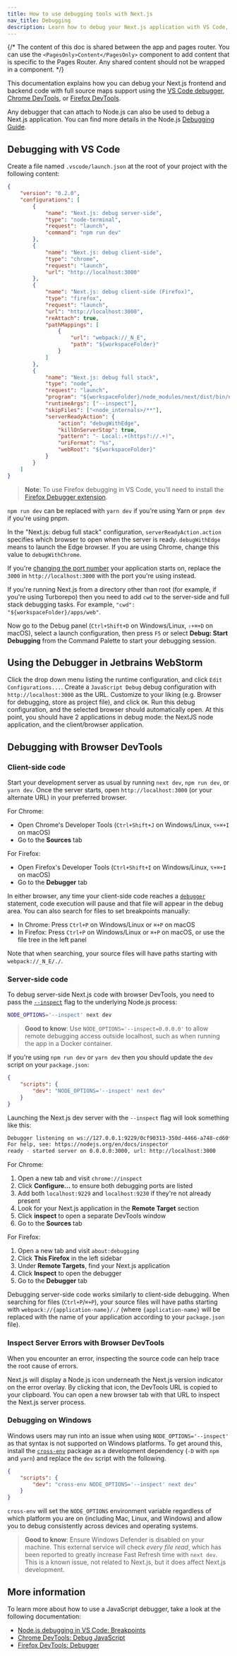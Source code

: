 ```yaml
---
title: How to use debugging tools with Next.js
nav_title: Debugging
description: Learn how to debug your Next.js application with VS Code, Chrome DevTools, or Firefox DevTools.
---
```


{/* The content of this doc is shared between the app and pages router. You can use the `<PagesOnly>Content</PagesOnly>` component to add content that is specific to the Pages Router. Any shared content should not be wrapped in a component. */}

This documentation explains how you can debug your Next.js frontend and backend code with full source maps support using the [VS Code debugger](https://code.visualstudio.com/docs/editor/debugging), [Chrome DevTools](https://developers.google.com/web/tools/chrome-devtools), or [Firefox DevTools](https://firefox-source-docs.mozilla.org/devtools-user/).

Any debugger that can attach to Node.js can also be used to debug a Next.js application. You can find more details in the Node.js [Debugging Guide](https://nodejs.org/en/docs/guides/debugging-getting-started/).

## Debugging with VS Code

Create a file named `.vscode/launch.json` at the root of your project with the following content:

```json filename="launch.json"
{
    "version": "0.2.0",
    "configurations": [
        {
            "name": "Next.js: debug server-side",
            "type": "node-terminal",
            "request": "launch",
            "command": "npm run dev"
        },
        {
            "name": "Next.js: debug client-side",
            "type": "chrome",
            "request": "launch",
            "url": "http://localhost:3000"
        },
        {
            "name": "Next.js: debug client-side (Firefox)",
            "type": "firefox",
            "request": "launch",
            "url": "http://localhost:3000",
            "reAttach": true,
            "pathMappings": [
                {
                    "url": "webpack://_N_E",
                    "path": "${workspaceFolder}"
                }
            ]
        },
        {
            "name": "Next.js: debug full stack",
            "type": "node",
            "request": "launch",
            "program": "${workspaceFolder}/node_modules/next/dist/bin/next",
            "runtimeArgs": ["--inspect"],
            "skipFiles": ["<node_internals>/**"],
            "serverReadyAction": {
                "action": "debugWithEdge",
                "killOnServerStop": true,
                "pattern": "- Local:.+(https?://.+)",
                "uriFormat": "%s",
                "webRoot": "${workspaceFolder}"
            }
        }
    ]
}
```

> **Note**: To use Firefox debugging in VS Code, you'll need to install the [Firefox Debugger extension](https://marketplace.visualstudio.com/items?itemName=firefox-devtools.vscode-firefox-debug).

`npm run dev` can be replaced with `yarn dev` if you're using Yarn or `pnpm dev` if you're using pnpm.

In the "Next.js: debug full stack" configuration, `serverReadyAction.action` specifies which browser to open when the server is ready. `debugWithEdge` means to launch the Edge browser. If you are using Chrome, change this value to `debugWithChrome`.

If you're [changing the port number](/docs/pages/api-reference/cli/next#next-dev-options) your application starts on, replace the `3000` in `http://localhost:3000` with the port you're using instead.

If you're running Next.js from a directory other than root (for example, if you're using Turborepo) then you need to add `cwd` to the server-side and full stack debugging tasks. For example, `"cwd": "${workspaceFolder}/apps/web"`.

Now go to the Debug panel (`Ctrl+Shift+D` on Windows/Linux, `⇧+⌘+D` on macOS), select a launch configuration, then press `F5` or select **Debug: Start Debugging** from the Command Palette to start your debugging session.

## Using the Debugger in Jetbrains WebStorm

Click the drop down menu listing the runtime configuration, and click `Edit Configurations...`. Create a `JavaScript Debug` debug configuration with `http://localhost:3000` as the URL. Customize to your liking (e.g. Browser for debugging, store as project file), and click `OK`. Run this debug configuration, and the selected browser should automatically open. At this point, you should have 2 applications in debug mode: the NextJS node application, and the client/browser application.

## Debugging with Browser DevTools

### Client-side code

Start your development server as usual by running `next dev`, `npm run dev`, or `yarn dev`. Once the server starts, open `http://localhost:3000` (or your alternate URL) in your preferred browser.

For Chrome:

- Open Chrome's Developer Tools (`Ctrl+Shift+J` on Windows/Linux, `⌥+⌘+I` on macOS)
- Go to the **Sources** tab

For Firefox:

- Open Firefox's Developer Tools (`Ctrl+Shift+I` on Windows/Linux, `⌥+⌘+I` on macOS)
- Go to the **Debugger** tab

In either browser, any time your client-side code reaches a [`debugger`](https://developer.mozilla.org/docs/Web/JavaScript/Reference/Statements/debugger) statement, code execution will pause and that file will appear in the debug area. You can also search for files to set breakpoints manually:

- In Chrome: Press `Ctrl+P` on Windows/Linux or `⌘+P` on macOS
- In Firefox: Press `Ctrl+P` on Windows/Linux or `⌘+P` on macOS, or use the file tree in the left panel

Note that when searching, your source files will have paths starting with `webpack://_N_E/./`.

### Server-side code

To debug server-side Next.js code with browser DevTools, you need to pass the [`--inspect`](https://nodejs.org/api/cli.html#cli_inspect_host_port) flag to the underlying Node.js process:

```bash filename="Terminal"
NODE_OPTIONS='--inspect' next dev
```

> **Good to know**: Use `NODE_OPTIONS='--inspect=0.0.0.0'` to allow remote debugging access outside localhost, such as when running the app in a Docker container.

If you're using `npm run dev` or `yarn dev` then you should update the `dev` script on your `package.json`:

```json filename="package.json"
{
    "scripts": {
        "dev": "NODE_OPTIONS='--inspect' next dev"
    }
}
```

Launching the Next.js dev server with the `--inspect` flag will look something like this:

```bash filename="Terminal"
Debugger listening on ws://127.0.0.1:9229/0cf90313-350d-4466-a748-cd60f4e47c95
For help, see: https://nodejs.org/en/docs/inspector
ready - started server on 0.0.0.0:3000, url: http://localhost:3000
```

For Chrome:

1. Open a new tab and visit `chrome://inspect`
2. Click **Configure...** to ensure both debugging ports are listed
3. Add both `localhost:9229` and `localhost:9230` if they're not already present
4. Look for your Next.js application in the **Remote Target** section
5. Click **inspect** to open a separate DevTools window
6. Go to the **Sources** tab

For Firefox:

1. Open a new tab and visit `about:debugging`
2. Click **This Firefox** in the left sidebar
3. Under **Remote Targets**, find your Next.js application
4. Click **Inspect** to open the debugger
5. Go to the **Debugger** tab

Debugging server-side code works similarly to client-side debugging. When searching for files (`Ctrl+P`/`⌘+P`), your source files will have paths starting with `webpack://{application-name}/./` (where `{application-name}` will be replaced with the name of your application according to your `package.json` file).

### Inspect Server Errors with Browser DevTools

When you encounter an error, inspecting the source code can help trace the root cause of errors.

Next.js will display a Node.js icon underneath the Next.js version indicator on the error overlay. By clicking that icon, the DevTools URL is copied to your clipboard. You can open a new browser tab with that URL to inspect the Next.js server process.

### Debugging on Windows

Windows users may run into an issue when using `NODE_OPTIONS='--inspect'` as that syntax is not supported on Windows platforms. To get around this, install the [`cross-env`](https://www.npmjs.com/package/cross-env) package as a development dependency (`-D` with `npm` and `yarn`) and replace the `dev` script with the following.

```json filename="package.json"
{
    "scripts": {
        "dev": "cross-env NODE_OPTIONS='--inspect' next dev"
    }
}
```

`cross-env` will set the `NODE_OPTIONS` environment variable regardless of which platform you are on (including Mac, Linux, and Windows) and allow you to debug consistently across devices and operating systems.

> **Good to know**: Ensure Windows Defender is disabled on your machine. This external service will check _every file read_, which has been reported to greatly increase Fast Refresh time with `next dev`. This is a known issue, not related to Next.js, but it does affect Next.js development.

## More information

To learn more about how to use a JavaScript debugger, take a look at the following documentation:

- [Node.js debugging in VS Code: Breakpoints](https://code.visualstudio.com/docs/nodejs/nodejs-debugging#_breakpoints)
- [Chrome DevTools: Debug JavaScript](https://developers.google.com/web/tools/chrome-devtools/javascript)
- [Firefox DevTools: Debugger](https://firefox-source-docs.mozilla.org/devtools-user/debugger/)
